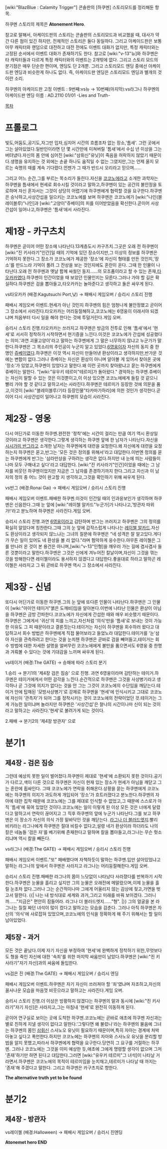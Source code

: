 [wiki:"BlazBlue : Calamity Trigger"] 콘솔판의 [하쿠멘] 스토리모드를 정리해둔 항목.

하쿠멘 스토리의 제목은 '''Atonement Hero'''.

참고로 말해서, 아케이드판의 스토리는 콘솔판의 스토리모드과 비교했을 때, 대사가 약간 다른 점이 있긴 하지만, 전체적인 스토리은 둘다 동일하다. 그리고 아케이드판은 보통 아무 캐릭터와 랜덤으로 대전하고 대전 전에도 이벤트 대화가 없지만, 특정 캐릭터와는 고정된 순서에서 이벤트 대화가 존재하기도 한다. 참고로 [wiki:"ν-13"뉴]와 하쿠멘은 타 캐릭터들과 다르게 특정 캐릭터와의 이벤트는 2개밖에 없다. 그리고 스토리 모드의 분기점은 매우 단순한 편이며, 엔딩도 단 2개뿐. 그리고 스토리모드 엔딩 중에선 아케이드판 엔딩과 비슷한게 하나도 없다. 즉, 아케이드판 엔딩은 스토리모드 엔딩과 별개의 것이란 소리. 

하쿠멘의 아케이드판 고정 이벤트 : 9번째:vs뉴 → 10번째(마지막):vs라그나 
하쿠멘의 아케이드판 엔딩 이름 : AD.2110 01/01 -Lies and Truth-

[[목차]]

= 프롤로그 =
빛도,어둠도,공기도,자그만 입자,심지어 시간의 흐름조차 없는 장소,'틈새'.
그런 곳에서 그는 살아있었다.일반인이라면 단 몇 시간만에 미쳐버릴 '틈새'에서 수십 년 이상을 그는 버텨냈다.자신의 몸 안에 심어진 [wiki:"삼휘신"유닛]이 죽음을 허락하지 않았기 때문이다.생명을 유지하는 것 외에는 손끝 하나도 움직일 수 없는 그였지만,그는 언제 올지 모르는 숙명의 때를 계속 기다렸다.언젠가 그 때가 반드시 오리라고 믿으며......

그리고 어느 순간,그를 부르는 목소리가 들린다.자신을 [[코코노에]]라고 소개한 과학자는 하쿠멘을 틈새에서 현세로 회수시킬 것이라고 말하고,하쿠멘이 있는 공간의 불안정을 토로하며 자신 혼자서는 그것이 상당히 어렵기에 하쿠멘에게 협력할 것을 요구한다.하쿠멘은 승낙하고,사상간섭을 일으키는 코코노에를 보며 하쿠멘은 코코노에가 [wiki:"나인(블레이블루)"나인]과 [wiki:"고양이"쥬베이]의 피를 이어받았음을 확신한다.곧이어 사상간섭이 일어나고,하쿠멘은 '틈새'에서 사라진다.
= 제1장 - 카구츠치 =
하쿠멘은 곧이어 어떤 장소에 나타난다.13계층도시 카구츠치.그곳은 오래 전 하쿠멘이 [wiki:"진 키사라기"인간]일 때의 기억에 있던 장소이지만,그 이상의 정보를 하쿠멘은 기억하지 못한다.그 장소가 코코노에가 제공한 '장소'에 자신이 형태를 만든 것인지,'장소'를 만드느라 기억이 풀려 그 잔상을 보는 것인지에도 혼란이 온다.
그때 한 인물이 나타난다.오래 전 하쿠멘과 옛날 함께 싸웠던 동지......의 모조품이라고 할 수 있는 존재,[[타오카카]]였다.하쿠멘이 인간이었을 때 보았던 인물인지는 모른다.그러나 가야 할 길은 확실하다.하쿠멘은 검을 뽑아들고,타오카카는 놀아준다고 생각하고 둘은 싸우게 된다. 

vs타오카카 (배경:Kagutsuchi Port,낮) → 패배시 게임오버 / 승리시 스토리 진행

패배시 게임오버 이벤트.현세가 아닌 것인지 하쿠멘의 힘은 엄청나게 불안정했고 곧이어 그 장소에서 사라진다.타오카카는 어리둥절해하고,코코노에는 6영웅이 이래서야 되겠냐며 처음부터 다시 일을 해야 한다는 것에 투덜거린다.게임 오버.

승리시 스토리 진행.타오카카는 쓰러지고 하쿠멘은 방금의 전투로 인해 '틈새'에서 '현세'로 서서히 정착하기 시작하면서 현기증을 느낀다.이것은 코코노에가 간섭에 성공했다는 의미.'과연 괴물고양이'라고 말하는 하쿠멘에게 그 말은 너무하지 않냐고 누군가가 말한다.하쿠멘은 그 목소리의 주인공이 누군지 알고 있었다.[[6영웅]]이자 자신의 동지 중 한명인 [[쥬베이]]였다.하쿠멘은 이것 역시 자신이 만들어낸 환상이라고 생각하지만,반가운 것에는 변함이 없다.그러나 쥬베이는 자신은 환상이 아니며 알아볼 게 있어서 찾아온 곳에 '장소'가 있었고,하쿠멘이 있었다고 말한다.왜 이런 곳까지 찾아왔냐고 묻는 하쿠멘에게 쥬베이는 말한다.
"[wiki:"유우키 테르미"테르미]가 돌아왔다."
경악하는 하쿠멘.쥬베이는 자신이 말할 수 있는 것은 이것뿐이고,이 이상 있으면 코코노에에게 들킬 것 같으니 빨리 가야 할 것 같다고 말하고서는 사라진다.하쿠멘은 테르미가 등장한 것에 의문을 품고,이것이 [wiki:"블레이블루/기타 등장인물"타카마가하라]에 의한 것인가 생각한다.곧이어 다시 사상간섭이 일어나고 하쿠멘의 모습이 사라진다.

= 제2장 - 영웅 =
다시 어딘가로 이동한 하쿠멘.완전한 '정착'에는 시간이 걸리는 만큼 여기 역시 환상일 것이라고 하쿠멘은 생각한다.그렇게 생각하는 하쿠멘 앞에 한 남자가 나타난다.자신을 [[시시가미 반그]]라고 소개한 남자는 하쿠멘에게 대련을 요청한다.왜 자신에게 대련을 요청하는지 하쿠멘은 묻고,반그는 '모든 것은 정의를 위해서'라고 대답한다.이번엔 정의를 묻는 하쿠멘에게 반그는 '삼라만상을 구하려는 생각은 없다.하지만 내 눈에 띄는 사람들이나마 모두 구해내고 싶다'라고 대답한다.
[wiki:"진 키사라기"인간]이었을 때에는 그 남자를 비웃던 하쿠멘이었지만 지금은 그 남자를 존경하기까지 한다.그리고 자신과 이 남자의 정의 중 어느 것이 완고할 지 생각하고,그것을 확인하기 위해 싸우게 된다.

vs반그 (배경:Ronai Gai) → 패배시 게임오버 / 승리시 스토리 진행

패배시 게임오버 이벤트.패배한 하쿠멘.이것이 인간일 때의 인과응보인가 생각하며 하쿠멘은 신음한다.그때 눈 앞에 [wiki:"레이첼 알카드"누군가]가 나타나고,'방관자 따위가!'라고 분노하며 하쿠멘은 사라진다.게임 오버.

승리시 스토리 진행.과연 [[6영웅]]이라고 감탄하며 반그는 쓰러지고 하쿠멘은 그의 정의를 확실히 알았다며 칭찬한다.그때 그의 눈 앞에 갑작스럽게 나타나는 [[레이첼 알카드]].자신도 환상이라고 생각되지 않느냐는 그녀의 질문에 하쿠멘은 "네 성격은 잘 알고있다.게다가 무슨 일이 있어도 네 환상을 볼 리 없다."라며 험악하게 응수한다.아무튼 레이첼은 그를 만나러 온 것이 본 용건은 아니며,[wiki:"ν-13"인형]을 깨우러 가는 길에 겸사겸사 들른 것뿐이라고 말한다.하쿠멘은 그것은 신에게 겨누어진 칼날이며,자신이 그것을 꺾는 것을 방해한다면 레이첼이라도 용서하지 않겠다고 대답한다.좋을대로 하라고 말하곤 레이첼은 사라지고 그 뒤 곧바로 하쿠멘 역시 그 장소에서 사라진다.

= 제3장 - 신념 =
또다시 어딘가로 이동한 하쿠멘.그의 눈 앞에 또다른 인물이 나타난다.하쿠멘은 그 인물이 [wiki:"아이언 테이거"붉은 도깨비]임을 알아본다.이번에 나타난 인물은 환상이 아님을 하쿠멘은 금방 간파한다.코코노에가 자신에게 간섭한 때와 매우 비슷했기 때문이다.하쿠멘은 그에게서 '귀신'의 피를 느끼고,자신처럼 '의식'만을 '틈새'로 보내는 것이 가능한 이유도 그 피 때문이라고 결론짓는다.테이거는 자신이 하쿠멘을 회수하러 왔다고 대답하고서 회수 방법은 하쿠멘에게 직접 물어보라고 들었노라 대답한다.테이거를 '눈'삼아 자신을 관측하려고 한다는 것을 눈치챈 하쿠멘은 곧바로 검을 빼어들고,테이거는 회수 방법에 대한 자세한 설명을 얼버무린 코코노에에게 불만을 품으면서도 6영웅 중 한명과 겨뤄볼 수 있다는 것에 기대감을 느끼며 싸우게 된다.

vs테이거 (배경:The GATE) → 승패에 따라 스토리 분기

1.승리 → 분기1의 '제4장 검은 짐승' 으로 진행.
과연 6영웅이라며 감탄하는 테이거.하쿠멘은 테이거에게서 어떤 감각을 느낀다.순간적으로 하쿠멘은 그것을 사상병기라고 생각하나 곧 그것에 의지가 없다는 것을 안 그는 그것이 코코노에의 수단임을 깨닫는다.테이거 안에 탑재된 '모방사상병기'로 강제로 하쿠멘을 '현세'에 인식시키고 그대로 코코노에 자신이 '관측자'가 되어 그를 정착시키는 것이 코코노에의 전략이었던 것.테이거는 그게 가능한 일이냐며 놀라지만 하쿠멘은 '사상간섭'은 찰나의 시간이나마 신이 되는 것이라고 말하고는 사라진다.'현세'로 불려가게 되는 것이다.
 
2.패배 → 분기2의 '제4장 방관자' 으로

= 분기1 =
== 제4장 - 검은 짐승 ==
그런데 예상치 못한 일이 벌어졌다.하쿠멘이 제대로 '현세'에 소환되지 못한 것이다.공기가 다르고,색이 다른 것으로 하쿠멘은 자신이 현재 있는 장소가 현세가 아님을 깨닫고 그는 혼란에 휩싸인다.
그때 코코노에가 연락을 취해온다.상황을 묻는 하쿠멘에게 코코노에는 하쿠멘의 의지가 과도하게 개입되어 '장소'가 흐트러졌다고 분노한다.하쿠멘의 자아에 대한 집착 때문에 코코노에는 그를 제대로 인식할 수 없었고,그 때문에 스스로가 아직 '틈새'에 묶여 있었던 것이다.코코노에는 일이 이렇게 된 이상 모든 것은 너에게 달렸다고 말하고서 연락이 끊어지고 그 직후 하쿠멘의 앞에 누군가 나타난다.그를 보고 하쿠멘은 이 장소가 자신의 의식 가장 밑바닥인 것을 깨닫는다.
[[라그나 더 블러드엣지]].빨리 비키라는 라그나에게 하쿠멘은 절대 비킬수 없다고,설령 네가 환상이라 하더라도 나의 칼은 네놈들 '검은 자'를 베기위해 존재한다고 말하며 칼을 뽑아들고,라그나는 무슨 헛소리냐며 역시 칼을 빼든다.

vs라그나 (배경:The GATE) → 패배시 게임오버 / 승리시 스토리 진행

패배시 게임오버 이벤트."또" 패배했다며 자책하듯이 말하는 하쿠멘.입만 살아있었냐고 말하는 라그나의 앞에서 하쿠멘은 사라지고 라그나는 어리둥절해한다.게임 오버.

승리시 스토리 진행.패배한 라그나의 몸이 느닷없이 나타났다 사라졌다를 반복하기 시작한다.하쿠멘은 눈물을 흘리고 싶지만 그의 눈물은 오래전에 메말랐으며,이제 눈물을 흘릴 눈조차 없다.그러나 그는 순간적이나마 그에게 어울리지 않는 감상에 젖고,가면을 벗고서 말한다.
{{|
나는 내 방식대로 세계와 과거,그리고 미래를 바꿔 보이겠다.
그러니까......"지금은" 편안히 잠들어라.
라그나 더 블러드엣지......"형".
|}}
그의 얼굴을 본 라그나는 질질 짜던 녀석이 많이 컸다고 말하고는 모습을 감춘다.
그러나 아직 하쿠멘은 자신의 '의식'에 사로잡혀 있었으며,코코노에의 인식을 정확하게 해 주기 위해서는 할 일이 남아있었다. 

== 제5장 - 과거 ==
모든 것은 끝났다.이제 자기 자신을 부정하여 '현세'에 완벽하게 정착하기 위한,무엇보다도 형을 죽인 자신에 대한 '속죄'를 위한 마지막 싸움만이 남았다.하쿠멘은 [wiki:"진 키사라기"자기 자신]과의 싸움에 돌입한다.

vs검은 진 (배경:The GATE) → 패배시 게임오버 / 승리시 엔딩

패배시 게임오버 이벤트.하쿠멘은 자기 자신이 쓰러져야 할 '죄'였냐며 자조하고,자신의 꼴사나운 모습을 마음껏 비웃으라고 말하고는 사라진다.게임 오버.

승리시 스토리 진행.더 이상은 방황하지 않겠다는 하쿠멘의 말과 동시에 [wiki:"진 키사라기"자기 자신]은 사라지고,그는 마침내 '현세'로 완전히 이동하게 된다.

곧이어 연구실로 보이는 곳에 도착한 하쿠멘.코코노에는 곧바로 애초에 하쿠멘 자신과는 별로 친하게 지낼 생각이 없다고 말한다.'그렇다면 왜 불렀나'라는 하쿠멘의 물음에 그녀는 하쿠멘의 몸인 [[삼휘신]] 스사노오 유닛이 필요하기 때문이며,특히 자아는 경계에 처박아놓고 싶다고 폭언한다.하지만 코코노에는 하쿠멘의 자아와 스사노오 유닛을 분리할 방법을 알지 못했고,따라서 하쿠멘에게 협력을 요구한다.당연히 그 요구를 거절하는 하쿠멘.
그러나 코코노에는 그것을 이미 예상한 듯,애초에 그에게 명령할 생각이 없으며 그저 '존재'하기만 하면 된다고 대답한다.그러면 [wiki:"유우키 테르미"그 녀석]이 나타날 거라면서.하쿠멘은 코코노에의 목적이 테르미임을 눈치채고,테르미가 나타날 때 까지는 '존재'해 주겠다고 말한다.
그리고 하쿠멘은 카구츠치로 향한다.

'''The alternative truth yet to be found'''
= 분기2 =
== 제4장 - 방관자 ==
vs레이첼 (배경:Halloween) → 패배시 게임오버 / 승리시 진엔딩

'''Atonemet hero END'''
